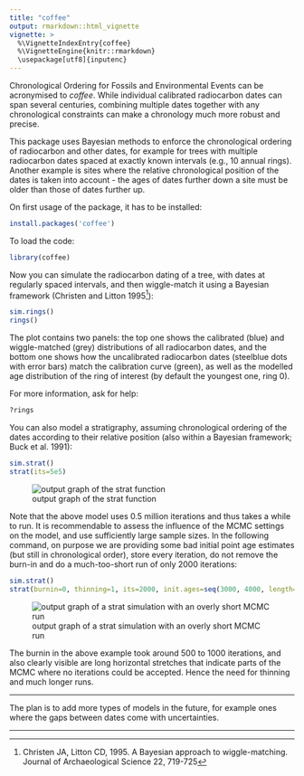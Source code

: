 ```yaml
---
title: "coffee"
output: rmarkdown::html_vignette
vignette: >
  %\VignetteIndexEntry{coffee}
  %\VignetteEngine{knitr::rmarkdown}
  \usepackage[utf8]{inputenc}
---
```


Chronological Ordering for Fossils and Environmental Events can be acronymised to *coffee*. While individual calibrated radiocarbon dates can span several centuries, combining multiple dates together with any chronological constraints can make a chronology much more robust and precise.

This package uses Bayesian methods to enforce the chronological ordering of radiocarbon and other dates, for example for trees with multiple radiocarbon dates spaced at exactly known intervals (e.g., 10 annual rings). Another example is sites where the relative chronological position of the dates is taken into account - the ages of dates further down a site must be older than those of dates further up.

On first usage of the package, it has to be installed: 

```r
install.packages('coffee')
``` 

To load the code:

```r
library(coffee)
```

Now you can simulate the radiocarbon dating of a tree, with dates at regularly spaced intervals, and then wiggle-match it using a Bayesian framework (Christen and Litton 1995[^1]):

```r
sim.rings()
rings()
```

The plot contains two panels: the top one shows the calibrated (blue) and wiggle-matched (grey) distributions of all radiocarbon dates, and the bottom one shows how the uncalibrated radiocarbon dates (steelblue dots with error bars) match the calibration curve (green), as well as the modelled age distribution of the ring of interest (by default the youngest one, ring 0).

For more information, ask for help:

```r
?rings
```

You can also model a stratigraphy, assuming chronological ordering of the dates according to their relative position (also within a Bayesian framework; Buck et al. 1991):

```r
sim.strat()
strat(its=5e5)
```

![output graph of the strat function](./strat.png)

Note that the above model uses 0.5 million iterations and thus takes a while to run. It is recommendable to assess the influence of the MCMC settings on the model, and use sufficiently large sample sizes. In the following command, on purpose we are providing some bad initial point age estimates (but still in chronological order), store every iteration, do not remove the burn-in and do a much-too-short run of only 2000 iterations:

```r
sim.strat()
strat(burnin=0, thinning=1, its=2000, init.ages=seq(3000, 4000, length=5))
````

![output graph of a strat simulation with an overly short MCMC run](./strat_short.png)

The burnin in the above example took around 500 to 1000 iterations, and also clearly visible are long horizontal stretches that indicate parts of the MCMC where no iterations could be accepted. Hence the need for thinning and much longer runs.

***

The plan is to add more types of models in the future, for example ones where the gaps between dates come with uncertainties.

***

[^1]: Christen JA, Litton CD, 1995. A Bayesian approach to wiggle-matching. Journal of Archaeological Science 22, 719-725

[^2]: Buck CE, Kenworthy JB, Litton CD, Smith AFM, 1991. Combining archaeological and radiocarbon information: a Bayesian approach to calibration. Antiquity 65, 808-821.
